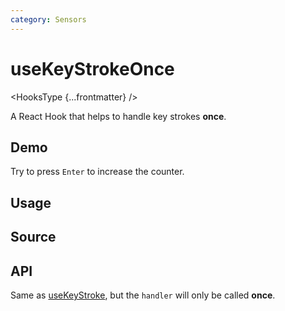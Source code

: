 ```yaml
---
category: Sensors
---
```


# useKeyStrokeOnce


<HooksType {...frontmatter} />

A React Hook that helps to handle key strokes **once**.

## Demo

Try to press `Enter` to increase the counter.


<App />

## Usage



## Source


<Source />

## API

Same as [useKeyStroke](/reference/use-key-stroke), but the `handler` will only be called **once**.
